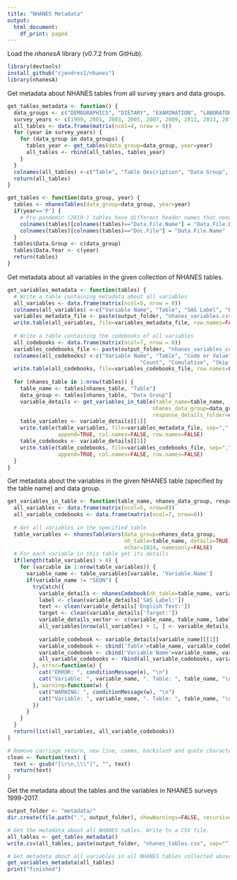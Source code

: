 ```yaml
---
title: "NHANES Metadata"
output:
  html_document:
    df_print: paged
---
```


Load the *nhanesA* library (v0.7.2 from GitHub).
```r
library(devtools)
install_github("cjendres1/nhanes")
library(nhanesA)
```

Get metadata about NHANES tables from all survey years and data groups.
```r
get_tables_metadata <- function() {
  data_groups <- c("DEMOGRAPHICS", "DIETARY", "EXAMINATION", "LABORATORY", "QUESTIONNAIRE")
  survey_years <- c(1999, 2001, 2003, 2005, 2007, 2009, 2011, 2013, 2015, 2017)
  all_tables <- data.frame(matrix(ncol=4, nrow = 0))
  for (year in survey_years) {
    for (data_group in data_groups) {
      tables_year <- get_tables(data_group=data_group, year=year)
      all_tables <- rbind(all_tables, tables_year)
    }
  }
  colnames(all_tables) <-c("Table", "Table Description", "Data Group", "Year")
  return(all_tables)
}

get_tables <- function(data_group, year) {
  tables <- nhanesTables(data_group=data_group, year=year)
  if(year=='P') {
    # Pre-pandemic (2019-) tables have different header names that need renaming
    colnames(tables)[colnames(tables)=="Data.File.Name"] = "Data.File.Description"
    colnames(tables)[colnames(tables)=="Doc.File"] = "Data.File.Name"
  }
  tables$Data.Group <- c(data_group)
  tables$Data.Year <- c(year)
  return(tables)
}
```

Get metadata about all variables in the given collection of NHANES tables.
```r
get_variables_metadata <- function(tables) {
  # Write a table containing metadata about all variables
  all_variables <- data.frame(matrix(ncol=5, nrow = 0))
  colnames(all_variables) <-c("Variable Name", "Table", "SAS Label", "English Text", "Target")
  variables_metadata_file <- paste(output_folder, "nhanes_variables.csv", sep="")
  write.table(all_variables, file=variables_metadata_file, row.names=FALSE, sep=",")
  
  # Write a table containing the codebooks of all variables
  all_codebooks <- data.frame(matrix(ncol=7, nrow = 0))
  variables_codebooks_file <- paste(output_folder, "nhanes_variables_codebooks.csv", sep="")
  colnames(all_codebooks) <-c("Variable Name", "Table", "Code or Value", "Value Description", 
                                          "Count", "Cumulative", "Skip to Item")
  write.table(all_codebooks, file=variables_codebooks_file, row.names=FALSE, sep=",")
  
  for (nhanes_table in 1:nrow(tables)) {
    table_name <- tables[nhanes_table, "Table"]
    data_group <- tables[nhanes_table, "Data Group"]
    variable_details <- get_variables_in_table(table_name=table_name, 
                                              nhanes_data_group=data_group,
                                              response_details_folder=details_folder)
    table_variables <- variable_details[[1]]
    write.table(table_variables, file=variables_metadata_file, sep=",", 
                append=TRUE, col.names=FALSE, row.names=FALSE)
    table_codebooks <- variable_details[[2]]
    write.table(table_codebooks, file=variables_codebooks_file, sep=",", 
                append=TRUE, col.names=FALSE, row.names=FALSE)
  }
}
```

Get metadata about the variables in the given NHANES table (specified by the table name) and data group.
```r
get_variables_in_table <- function(table_name, nhanes_data_group, response_details_folder) {
  all_variables <- data.frame(matrix(ncol=5, nrow=0))
  all_variable_codebooks <- data.frame(matrix(ncol=7, nrow=0))
  
  # Get all variables in the specified table
  table_variables <- nhanesTableVars(data_group=nhanes_data_group, 
                                     nh_table=table_name, details=TRUE, 
                                     nchar=1024, namesonly=FALSE)
  # For each variable in this table get its details
  if(length(table_variables) > 0) {
    for (variable in 1:nrow(table_variables)) {
      variable_name <- table_variables[variable, 'Variable.Name']
      if(variable_name != "SEQN") {
        tryCatch({
          variable_details <- nhanesCodebook(nh_table=table_name, variable_name)
          label <- clean(variable_details['SAS Label:'])
          text <- clean(variable_details['English Text:'])
          target <- clean(variable_details['Target:'])
          variable_details_vector <- c(variable_name, table_name, label, text, target)
          all_variables[nrow(all_variables) + 1, ] <- variable_details_vector
          
          variable_codebook <- variable_details[variable_name][[1]]
          variable_codebook <- cbind('Table'=table_name, variable_codebook)
          variable_codebook <- cbind('Variable Name'=variable_name, variable_codebook)
          all_variable_codebooks <- rbind(all_variable_codebooks, variable_codebook)
        }, error=function(e) {
          cat("ERROR: ", conditionMessage(e), "\n")
          cat("Variable: ", variable_name, ". Table: ", table_name, "\n")
        }, warning=function(w) {
          cat("WARNING: ", conditionMessage(w), "\n")
          cat("Variable: ", variable_name, ". Table: ", table_name, "\n")
        })
      }
    }
  }
  return(list(all_variables, all_variable_codebooks))
}

# Remove carriage return, new line, comma, backslash and quote characters
clean <- function(text) {
  text <- gsub("[\r\n,\\\"]", "", text)
  return(text)
}
```

Get the metadata about the tables and the variables in NHANES surveys 1999-2017.
```r
output_folder <- "metadata/"
dir.create(file.path(".", output_folder), showWarnings=FALSE, recursive=TRUE)

# Get the metadata about all NHANES tables. Write to a CSV file.
all_tables <- get_tables_metadata()
write.csv(all_tables, paste(output_folder, "nhanes_tables.csv", sep=""), row.names=FALSE)

# Get metadata about all variables in all NHANES tables collected above. Write to a CSV file.
get_variables_metadata(all_tables)
print("finished")
```
